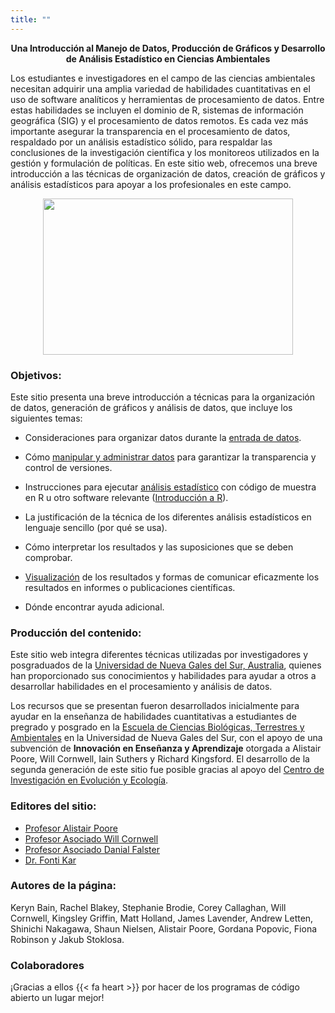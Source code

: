 ```yaml
---
title: ""
---
```


<center>
**Una Introducción al Manejo de Datos, Producción de Gráficos y Desarrollo de Análisis Estadístico en Ciencias Ambientales**
</center>


Los estudiantes e investigadores en el campo de las ciencias ambientales necesitan adquirir una amplia variedad de habilidades cuantitativas en el uso de software analíticos y herramientas de procesamiento de datos. Entre estas habilidades se incluyen el dominio de R, sistemas de información geográfica (SIG) y el procesamiento de datos remotos. Es cada vez más importante asegurar la transparencia en el procesamiento de datos, respaldado por un análisis estadístico sólido, para respaldar las conclusiones de la investigación científica y los monitoreos utilizados en la gestión y formulación de políticas. En este sitio web, ofrecemos una breve introducción a las técnicas de organización de datos, creación de gráficos y análisis estadísticos para apoyar a los profesionales en este campo.

<center>
   <img src="images/DSC06364.jpg" style="width:400px; height:250px;"/>
</center>

### Objetivos:

Este sitio presenta una breve introducción a técnicas para la organización de datos, generación de gráficos y análisis de datos, que incluye los siguientes temas:

- Consideraciones para organizar datos durante la [entrada de datos](/getting-started-with-r/data-entry/).

- Cómo [manipular y administrar datos](/data-manipulation/) para garantizar la transparencia y control de versiones.

- Instrucciones para ejecutar [análisis estadístico](/statistics/) con código de muestra en R u otro software relevante ([Introducción a R](/getting-started-with-r/)).

- La justificación de la técnica de los diferentes análisis estadísticos en lenguaje sencillo (por qué se usa).

- Cómo interpretar los resultados y las suposiciones que se deben comprobar.

- [Visualización](/graphics/) de los resultados y formas de comunicar eficazmente los resultados en informes o publicaciones científicas.

- Dónde encontrar ayuda adicional.

### Producción del contenido:

Este sitio web integra diferentes técnicas utilizadas por investigadores y posgraduados de la [Universidad de Nueva Gales del Sur, Australia](https://www.unsw.edu.au/), quienes han proporcionado sus conocimientos y habilidades para ayudar a otros a desarrollar habilidades en el procesamiento y análisis de datos.

Los recursos que se presentan fueron desarrollados inicialmente para ayudar en la enseñanza de habilidades cuantitativas a estudiantes de pregrado y posgrado en la [Escuela de Ciencias Biológicas, Terrestres y Ambientales](http://www.bees.unsw.edu.au/) en la Universidad de Nueva Gales del Sur, con el apoyo de una subvención de **Innovación en Enseñanza y Aprendizaje** otorgada a Alistair Poore, Will Cornwell, Iain Suthers y Richard Kingsford. El desarrollo de la segunda generación de este sitio fue posible gracias al apoyo del [Centro de Investigación en Evolución y Ecología](http://www.eerc.unsw.edu.au/).

### Editores del sitio:

- [Profesor Alistair Poore](https://alistairpoore.org)
- [Profesor Asociado Will Cornwell](http://willcornwell.org/)
- [Profesor Asociado Danial Falster](https://danielfalster.com/)
- [Dr. Fonti Kar](https://fontikar.wordpress.com/)

### Autores de la página:

Keryn Bain, Rachel Blakey, Stephanie Brodie, Corey Callaghan, Will Cornwell, Kingsley Griffin, Matt Holland, James Lavender, Andrew Letten, Shinichi Nakagawa, Shaun Nielsen, Alistair Poore, Gordana Popovic, Fiona Robinson y Jakub Stoklosa.

### Colaboradores

¡Gracias a ellos {{< fa heart >}} por hacer de los programas de código abierto un lugar mejor!